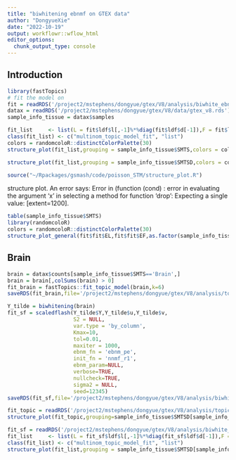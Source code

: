 ```yaml
---
title: "biwhitening ebnmf on GTEX data"
author: "DongyueXie"
date: "2022-10-19"
output: workflowr::wflow_html
editor_options:
  chunk_output_type: console
---
```


## Introduction

```r
library(fastTopics)
# fit the model on 
fit = readRDS('/project2/mstephens/dongyue/gtex/V8/analysis/biwhite_ebnmf_fit.rds')
datax = readRDS('/project2/mstephens/dongyue/gtex/V8/data/gtex_v8.rds')
sample_info_tissue = datax$samples
```

```r
fit_list     <- list(L = fit$ldf$l[,-1]%*%diag(fit$ldf$d[-1]),F = fit$ldf$f[,-1])
class(fit_list) <- c("multinom_topic_model_fit", "list")
colors = randomcoloR::distinctColorPalette(30)
structure_plot(fit_list,grouping = sample_info_tissue$SMTS,colors = colors,gap=20)
```

```r
structure_plot(fit_list,grouping = sample_info_tissue$SMTSD,colors = colors,gap=20)
```

```r
source("~/Rpackages/gsmash/code/poisson_STM/structure_plot.R")
```

structure plot. An error says: Error in (function (cond)  : 
  error in evaluating the argument 'x' in selecting a method for function 'drop': Expecting a single value: [extent=1200].

```r
table(sample_info_tissue$SMTS)
library(randomcoloR)
colors = randomcoloR::distinctColorPalette(30)
structure_plot_general(fit$fit$EL,fit$fit$EF,as.factor(sample_info_tissue$SMTS),remove_l0f0 = FALSE,colors = colors,n_samples = 5000)
```

## Brain

```r
brain = datax$counts[sample_info_tissue$SMTS=='Brain',]
brain = brain[,colSums(brain) > 0]
fit_brain = fastTopics::fit_topic_model(brain,k=6)
saveRDS(fit_brain,file='/project2/mstephens/dongyue/gtex/V8/analysis/topic_model_brain.rds')

Y_tilde = biwhitening(brain)
fit_sf = scaledflash(Y_tilde$Y,Y_tilde$u,Y_tilde$v,
                     S2 = NULL,
                     var.type = 'by_column',
                     Kmax=10,
                     tol=0.01,
                     maxiter = 1000,
                     ebnm_fn = 'ebnm_pe',
                     init_fn = 'nnmf_r1',
                     ebnm_param=NULL,
                     verbose=TRUE,
                     nullcheck=TRUE,
                     sigma2 = NULL,
                     seed=12345)
saveRDS(fit_sf,file='/project2/mstephens/dongyue/gtex/V8/analysis/biwhite_ebnmf_brain.rds')

```

```r
fit_topic = readRDS('/project2/mstephens/dongyue/gtex/V8/analysis/topic_model_brain.rds')
structure_plot(fit_topic,grouping=sample_info_tissue$SMTSD[sample_info_tissue$SMTS=='Brain'])

fit_sf = readRDS('/project2/mstephens/dongyue/gtex/V8/analysis/biwhite_ebnmf_brain.rds')
fit_list     <- list(L = fit_sf$ldf$l[,-1]%*%diag(fit_sf$ldf$d[-1]),F = fit_sf$ldf$f[,-1])
class(fit_list) <- c("multinom_topic_model_fit", "list")
structure_plot(fit_list,grouping = sample_info_tissue$SMTSD[sample_info_tissue$SMTS=='Brain'],colors = c('#a6cee3',
                                                                                                         '#1f78b4',
                                                                                                         '#b2df8a',
                                                                                                         '#33a02c',
                                                                                                         '#fb9a99',
                                                                                                         '#e31a1c',
                                                                                                         '#fdbf6f',
                                                                                                         '#ff7f00',
                                                                                                         '#cab2d6',
                                                                                                         '#6a3d9a',
                                                                                                         '#ffff99',
                                                                                                         '#b15928'),gap=40)
```

